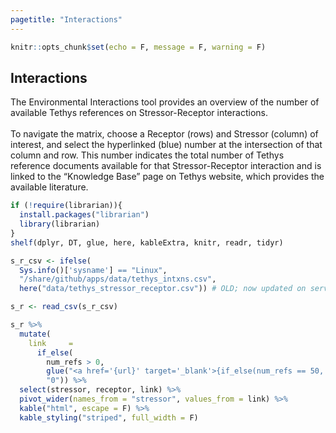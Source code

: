 ---
pagetitle: "Interactions"
---

```{r setup, include=FALSE}
knitr::opts_chunk$set(echo = F, message = F, warning = F)
```


<div class="env-body">

<div class="container env-container">

<div class="row">

<h2>Interactions</h2>

</div>

<div class="row env-text">
The Environmental Interactions tool provides an overview of the number of available Tethys references on Stressor-Receptor interactions.
<br>
<br>
To navigate the matrix, choose a Receptor (rows) and Stressor (column) of interest, and select the hyperlinked (blue) number at the intersection of that column and row. This number indicates the total number of Tethys reference documents available for that Stressor-Receptor interaction and is linked to the "Knowledge Base" page on Tethys website, which provides the available literature.
</div>

<div class="row spacer"></div>

<div class="env-tbl">
```{r}
if (!require(librarian)){
  install.packages("librarian")
  library(librarian)
}
shelf(dplyr, DT, glue, here, kableExtra, knitr, readr, tidyr)

s_r_csv <- ifelse(
  Sys.info()['sysname'] == "Linux",
  "/share/github/apps/data/tethys_intxns.csv",
  here("data/tethys_stressor_receptor.csv")) # OLD; now updated on server within shiny repo

s_r <- read_csv(s_r_csv)

s_r %>% 
  mutate(
    link     = 
      if_else(
        num_refs > 0,
        glue("<a href='{url}' target='_blank'>{if_else(num_refs == 50, '50+', as.character(num_refs))}</a>"),
        "0")) %>% 
  select(stressor, receptor, link) %>% 
  pivot_wider(names_from = "stressor", values_from = link) %>% 
  kable("html", escape = F) %>%
  kable_styling("striped", full_width = F)
```
</div>

</div>
</div>
